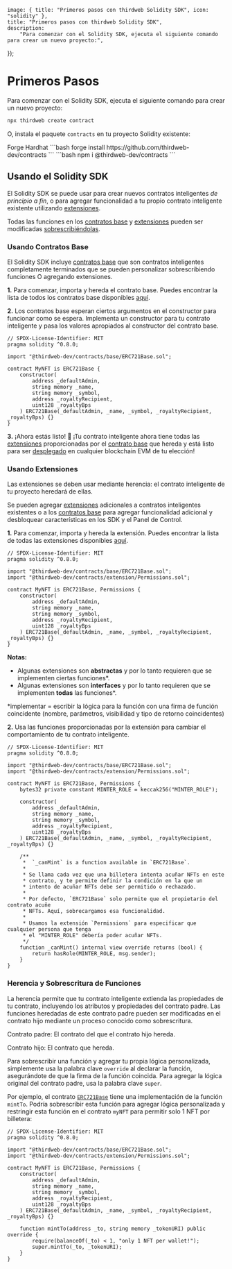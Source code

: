 
	image: { title: "Primeros pasos con thirdweb Solidity SDK", icon: "solidity" },
	title: "Primeros pasos con thirdweb Solidity SDK",
	description:
		"Para comenzar con el Solidity SDK, ejecuta el siguiente comando para crear un nuevo proyecto:",
});

# Primeros Pasos

Para comenzar con el Solidity SDK, ejecuta el siguiente comando para crear un nuevo proyecto:

```bash
npx thirdweb create contract
```

O, instala el paquete `contracts` en tu proyecto Solidity existente:

<Tabs defaultValue="forge">

<TabsList>
	<TabsTrigger value="forge">Forge</TabsTrigger>
	<TabsTrigger value="hardhat">Hardhat</TabsTrigger>
</TabsList>

<TabsContent value="forge">
```bash
forge install https://github.com/thirdweb-dev/contracts
```
</TabsContent>
<TabsContent value="hardhat">
```bash
npm i @thirdweb-dev/contracts
```
</TabsContent>
</Tabs>

## Usando el Solidity SDK

El Solidity SDK se puede usar para crear nuevos contratos inteligentes _de principio a fin_, o para agregar funcionalidad a tu propio contrato inteligente existente utilizando [extensiones](/contracts/build/extensions).

Todas las funciones en los [contratos base](/contracts/build/base-contracts) y [extensiones](/contracts/build/extensions) pueden ser modificadas [sobrescribiéndolas](/contracts/build/get-started#herencia-y-sobrescritura-de-funciones).

### Usando Contratos Base

El Solidity SDK incluye [contratos base](/contracts/build/base-contracts) que son contratos inteligentes completamente terminados que se pueden personalizar sobrescribiendo funciones O agregando extensiones.

**1.** Para comenzar, importa y hereda el contrato base. Puedes encontrar la lista de todos los contratos base disponibles [aquí](/contracts/build/base-contracts).

**2.** Los contratos base esperan ciertos argumentos en el constructor para funcionar como se espera. Implementa un constructor para tu contrato inteligente y pasa los valores apropiados al constructor del contrato base.


```solidity
// SPDX-License-Identifier: MIT
pragma solidity ^0.8.0;

import "@thirdweb-dev/contracts/base/ERC721Base.sol";

contract MyNFT is ERC721Base {
    constructor(
        address _defaultAdmin,
        string memory _name,
        string memory _symbol,
        address _royaltyRecipient,
        uint128 _royaltyBps
    ) ERC721Base(_defaultAdmin, _name, _symbol, _royaltyRecipient, _royaltyBps) {}
}
```

**3.** ¡Ahora estás listo! 🎉 ¡Tu contrato inteligente ahora tiene todas las [extensiones](/contracts/build/extensions) proporcionadas por el [contrato base](/contracts/build/base-contracts) que hereda y está listo para ser [desplegado](/contracts/deploy/overview) en cualquier blockchain EVM de tu elección!

### Usando Extensiones

Las extensiones se deben usar mediante herencia: el contrato inteligente de tu proyecto heredará de ellas.

Se pueden agregar [extensiones](/contracts/build/extensions) adicionales a contratos inteligentes existentes o a los [contratos base](/contracts/build/base-contracts) para agregar funcionalidad adicional y desbloquear características en los SDK y el Panel de Control.

**1.** Para comenzar, importa y hereda la extensión. Puedes encontrar la lista de todas las extensiones disponibles [aquí](/contracts/build/extensions).

```solidity
// SPDX-License-Identifier: MIT
pragma solidity ^0.8.0;

import "@thirdweb-dev/contracts/base/ERC721Base.sol";
import "@thirdweb-dev/contracts/extension/Permissions.sol";

contract MyNFT is ERC721Base, Permissions {
    constructor(
        address _defaultAdmin,
        string memory _name,
        string memory _symbol,
        address _royaltyRecipient,
        uint128 _royaltyBps
    ) ERC721Base(_defaultAdmin, _name, _symbol, _royaltyRecipient, _royaltyBps) {}
}
```

**Notas:**

- Algunas extensiones son **abstractas** y por lo tanto requieren que se implementen ciertas funciones*.
- Algunas extensiones son **interfaces** y por lo tanto requieren que se implementen **todas** las funciones*.

\*implementar = escribir la lógica para la función con una firma de función coincidente (nombre, parámetros, visibilidad y tipo de retorno coincidentes)

**2.** Usa las funciones proporcionadas por la extensión para cambiar el comportamiento de tu contrato inteligente.

```solidity
// SPDX-License-Identifier: MIT
pragma solidity ^0.8.0;

import "@thirdweb-dev/contracts/base/ERC721Base.sol";
import "@thirdweb-dev/contracts/extension/Permissions.sol";

contract MyNFT is ERC721Base, Permissions {
    bytes32 private constant MINTER_ROLE = keccak256("MINTER_ROLE");

    constructor(
        address _defaultAdmin,
        string memory _name,
        string memory _symbol,
        address _royaltyRecipient,
        uint128 _royaltyBps
    ) ERC721Base(_defaultAdmin, _name, _symbol, _royaltyRecipient, _royaltyBps) {}

    /**
     *  `_canMint` is a function available in `ERC721Base`.
     *
     * Se llama cada vez que una billetera intenta acuñar NFTs en este
     * contrato, y te permite definir la condición en la que un
     * intento de acuñar NFTs debe ser permitido o rechazado.
     *
     * Por defecto, `ERC721Base` solo permite que el propietario del contrato acuñe
     * NFTs. Aquí, sobrecargamos esa funcionalidad.
     *
     * Usamos la extensión `Permissions` para especificar que cualquier persona que tenga
     * el "MINTER_ROLE" debería poder acuñar NFTs.
     */
    function _canMint() internal view override returns (bool) {
        return hasRole(MINTER_ROLE, msg.sender);
    }
}
```

### Herencia y Sobrescritura de Funciones

La herencia permite que tu contrato inteligente extienda las propiedades de tu contrato, incluyendo los atributos y propiedades del contrato padre.
Las funciones heredadas de este contrato padre pueden ser modificadas en el contrato hijo mediante un proceso conocido como sobrescritura.

Contrato padre: El contrato del que el contrato hijo hereda.

Contrato hijo: El contrato que hereda.

Para sobrescribir una función y agregar tu propia lógica personalizada, simplemente usa la palabra clave `override` al declarar la función, asegurándote de que la firma de la función coincida.
Para agregar la lógica original del contrato padre, usa la palabra clave `super`.

Por ejemplo, el contrato [`ERC721Base`](/contracts/build/base-contracts/erc-721/base) tiene una implementación de la función `mintTo`. Podría sobrescribir esta función para agregar lógica personalizada
y restringir esta función en el contrato `myNFT` para permitir solo 1 NFT por billetera:


```solidity
// SPDX-License-Identifier: MIT
pragma solidity ^0.8.0;

import "@thirdweb-dev/contracts/base/ERC721Base.sol";
import "@thirdweb-dev/contracts/extension/Permissions.sol";

contract MyNFT is ERC721Base, Permissions {
    constructor(
        address _defaultAdmin,
        string memory _name,
        string memory _symbol,
        address _royaltyRecipient,
        uint128 _royaltyBps
    ) ERC721Base(_defaultAdmin, _name, _symbol, _royaltyRecipient, _royaltyBps) {}

    function mintTo(address _to, string memory _tokenURI) public override {
        require(balanceOf(_to) < 1, "only 1 NFT per wallet!");
        super.mintTo(_to, _tokenURI);
    }
}
```
